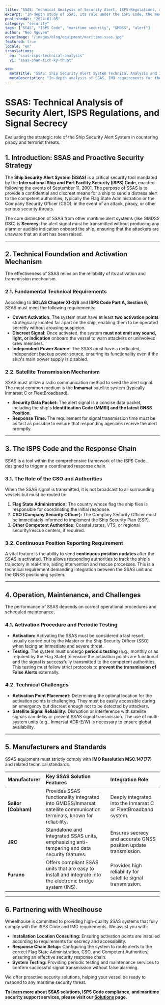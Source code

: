 ```yaml
---
title: "SSAS: Technical Analysis of Security Alert, ISPS Regulations, and Signal Secrecy"
excerpt: "In-depth study of SSAS, its role under the ISPS Code, the mechanism for confidential signal activation and transmission, and requirements for availability and compliance."
publishedAt: "2024-01-05"
category: "security"
tags: ["SSAS", "ISPS Code", "maritime security", "GMDSS", "alert"]
author: "Neo Nguyen"
coverImage: "/images/blog/equipment/maritime-ssas.jpg"
featured: true
locale: "en"
translations:
  en: "ssas-isps-technical-analysis"
  vi: "ssas-phan-tich-ky-thuat"

seo:
  metaTitle: "SSAS: Ship Security Alert System Technical Analysis and ISPS Code | Wheelhouse"
  metaDescription: "In-depth analysis of SSAS, IMO requirements for the system, Inmarsat transmission mechanisms, and the critical importance of secrecy in security situations."
---
```



# SSAS: Technical Analysis of Security Alert, ISPS Regulations, and Signal Secrecy

<p className="text-xl text-gray-500 italic mb-8">
  Evaluating the strategic role of the Ship Security Alert System in countering
  piracy and terrorist threats.
</p>

## 1. Introduction: SSAS and Proactive Security Strategy

The **Ship Security Alert System (SSAS)** is a critical security tool mandated by the **International Ship and Port Facility Security (ISPS) Code**, enacted following the events of September 11, 2001. The purpose of SSAS is to provide a confidential and discreet means for a ship to send a distress alert to the competent authorities, typically the Flag State Administration or the Company Security Officer (CSO), in the event of an attack, piracy, or other serious security threats.

The core distinction of SSAS from other maritime alert systems (like GMDSS DSC) is **Secrecy**: the alert signal must be transmitted without producing any alarm or audible indication onboard the ship, ensuring that the attackers are unaware that an alert has been raised.

---

## 2. Technical Foundation and Activation Mechanism

The effectiveness of SSAS relies on the reliability of its activation and transmission mechanism.

### 2.1. Fundamental Technical Requirements

According to **SOLAS Chapter XI-2/6** and **ISPS Code Part A, Section 6**, SSAS must meet the following requirements:

- **Covert Activation:** The system must have at least **two activation points** strategically located far apart on the ship, enabling them to be operated secretly without arousing suspicion.
- **Discreet Signal:** Once activated, the system **must not emit any sound, light, or indication** onboard the vessel to warn attackers or uninvolved crew members.
- **Independent Power Source:** The SSAS must have a dedicated, independent backup power source, ensuring its functionality even if the ship's main power supply is disabled.

### 2.2. Satellite Transmission Mechanism

SSAS must utilize a radio communication method to send the alert signal. The most common medium is the **Inmarsat** satellite system (typically Inmarsat C or FleetBroadband).

- **Security Data Packet:** The alert signal is a concise data packet, including the ship's **Identification Code (MMSI) and the latest GNSS Position**.
- **Response Time:** The requirement for signal transmission time must be as fast as possible to ensure that responding agencies receive the alert promptly.

---

## 3. The ISPS Code and the Response Chain

SSAS is a tool within the comprehensive framework of the ISPS Code, designed to trigger a coordinated response chain.

### 3.1. The Role of the CSO and Authorities

When the SSAS signal is transmitted, it is not broadcast to all surrounding vessels but must be routed to:

1.  **Flag State Administration:** The country whose flag the ship flies is responsible for coordinating the initial response.
2.  **CSO (Company Security Officer):** The Company Security Officer must be immediately informed to implement the Ship Security Plan (SSP).
3.  **Other Competent Authorities:** Coastal states, VTS, or regional security/rescue centers, if required.

### 3.2. Continuous Position Reporting Requirement

A vital feature is the ability to send **continuous position updates** after the SSAS is activated. This allows responding authorities to track the ship's trajectory in real-time, aiding intervention and rescue processes. This is a technical requirement demanding integration between the SSAS unit and the GNSS positioning system.

---

## 4. Operation, Maintenance, and Challenges

The performance of SSAS depends on correct operational procedures and scheduled maintenance.

### 4.1. Activation Procedure and Periodic Testing

- **Activation:** Activating the SSAS must be considered a last resort, usually carried out by the Master or the Ship Security Officer (SSO) when facing an immediate and severe threat.
- **Testing:** The system must undergo **periodic testing** (e.g., monthly or as required by the Flag State) to ensure the activation points are functional and the signal is successfully transmitted to the competent authorities. This testing must follow strict protocols to **prevent the transmission of False Alerts** externally.

### 4.2. Technical Challenges

- **Activation Point Placement:** Determining the optimal location for the activation points is challenging. They must be easily accessible during an emergency but discreet enough not to be detected by attackers.
- **Satellite Signal Reliability:** Disruption or interference with satellite signals can delay or prevent SSAS signal transmission. The use of multi-system units (e.g., Inmarsat AOR-E/W) is necessary to ensure global availability.

---

## 5. Manufacturers and Standards

SSAS equipment must strictly comply with **IMO Resolution MSC.147(77)** and related technical standards.

| Manufacturer        | Key SSAS Solution Features                                                                                           | Integration Role                                                |
| :------------------ | :------------------------------------------------------------------------------------------------------------------- | :-------------------------------------------------------------- |
| **Sailor (Cobham)** | Provides SSAS functionality integrated into GMDSS/Inmarsat satellite communication terminals, known for reliability. | Deeply integrated into the Inmarsat C or FleetBroadband system. |
| **JRC**             | Standalone and integrated SSAS units, emphasizing anti-tampering and data security features.                         | Ensures secrecy and accurate GNSS position update transmission. |
| **Furuno**          | Offers compliant SSAS units that are easy to install and integrate into the electronic bridge system (INS).          | Provides high reliability for satellite signal transmission.    |

---

## 6. Partnering with Wheelhouse

Wheelhouse is committed to providing high-quality SSAS systems that fully comply with the ISPS Code and IMO requirements. We assist you with:

- **Installation Location Consulting:** Ensuring activation points are installed according to requirements for secrecy and accessibility.
- **Response Chain Setup:** Configuring the system to route alerts to the correct Flag State Administration, CSO, and Competent Authorities, ensuring an effective security response chain.
- **System Testing:** Providing periodic testing and maintenance services to confirm successful signal transmission without false alarming.

We offer proactive security solutions, helping your vessel be ready to respond to any maritime security threat.

**To learn more about SSAS solutions, ISPS Code compliance, and maritime security support services, please visit our [Solutions](/solutions) page.**
